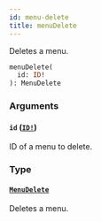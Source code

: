 ```yaml
---
id: menu-delete
title: menuDelete
---
```


Deletes a menu.

```graphql
menuDelete(
  id: ID!
): MenuDelete

```

### Arguments

#### `id` ([`ID!`](../../../developer/api-reference/scalars/id))

ID of a menu to delete.

### Type

#### [`MenuDelete`](../../../developer/api-reference/objects/menu-delete)

Deletes a menu.

